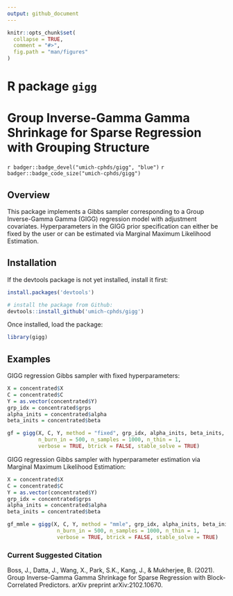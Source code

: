 ```yaml
---
output: github_document
---
```


<!-- README.md is generated from README.Rmd. Please edit that file -->

```r
knitr::opts_chunk$set(
  collapse = TRUE,
  comment = "#>",
  fig.path = "man/figures"
)
```

# R package `gigg`

# Group Inverse-Gamma Gamma Shrinkage for Sparse Regression with Grouping Structure

`r badger::badge_devel("umich-cphds/gigg", "blue")` `r badger::badge_code_size("umich-cphds/gigg")`

## Overview

This package implements a Gibbs sampler corresponding to a Group 
Inverse-Gamma Gamma (GIGG) regression model with adjustment covariates. 
Hyperparameters in the GIGG prior specification can either be fixed by the 
user or can be estimated via Marginal Maximum Likelihood Estimation.

## Installation

If the devtools package is not yet installed, install it first:

```r
install.packages('devtools')
```

```r
# install the package from Github:
devtools::install_github('umich-cphds/gigg') 
```

Once installed, load the package:

```r
library(gigg)
```

## Examples

GIGG regression Gibbs sampler with fixed hyperparameters:

```r
X = concentrated$X
C = concentrated$C
Y = as.vector(concentrated$Y)
grp_idx = concentrated$grps
alpha_inits = concentrated$alpha
beta_inits = concentrated$beta

gf = gigg(X, C, Y, method = "fixed", grp_idx, alpha_inits, beta_inits,
          n_burn_in = 500, n_samples = 1000, n_thin = 1, 
          verbose = TRUE, btrick = FALSE, stable_solve = TRUE)
```

GIGG regression Gibbs sampler with hyperparameter estimation via Marginal Maximum Likelihood Estimation:

```r
X = concentrated$X
C = concentrated$C
Y = as.vector(concentrated$Y)
grp_idx = concentrated$grps
alpha_inits = concentrated$alpha
beta_inits = concentrated$beta

gf_mmle = gigg(X, C, Y, method = "mmle", grp_idx, alpha_inits, beta_inits,
                n_burn_in = 500, n_samples = 1000, n_thin = 1, 
                verbose = TRUE, btrick = FALSE, stable_solve = TRUE)
```

### Current Suggested Citation

Boss, J., Datta, J., Wang, X., Park, S.K., Kang, J., & Mukherjee, B. 
(2021). Group Inverse-Gamma Gamma Shrinkage for Sparse Regression with Block-Correlated Predictors. 
arXiv preprint arXiv:2102.10670.
